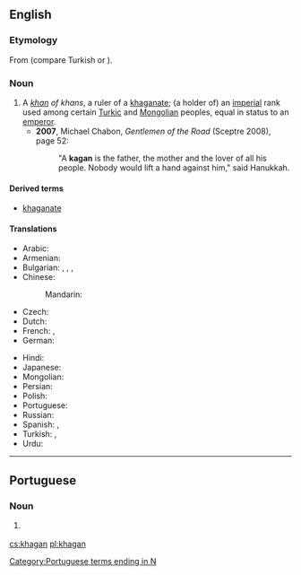 ==English==

===Etymology===
From {{etyl|otk|en}} {{term||tr=kaɣan|lang=otk}} (compare Turkish {{term|hakan|lang=tr}} or {{term|kağan|lang=tr}}).

===Noun===
{{en-noun}}

# A ''[[khan]] of khans'', a ruler of a [[khaganate]]; (a holder of) an [[imperial]] rank used among certain [[Turkic]] and [[Mongolian]] peoples, equal in status to an [[emperor]].
#* '''2007''', Michael Chabon, ''Gentlemen of the Road'' (Sceptre 2008), page 52:
#*: "A '''kagan''' is the father, the mother and the lover of all his people. Nobody would lift a hand against him," said Hanukkah.

====Derived terms====
* [[khaganate]]

====Translations====
{{trans-top|title of imperial rank}}
* Arabic: {{t|ar|خَاقَان}}
* Armenian: {{t|hy|խաքան}}
* Bulgarian: {{t|bg|каган|sc=Cyrl}}, {{t|bg|хаган|sc=Cyrl}}, {{t+|bg|хакан|sc=Cyrl}}, {{t|bg|кехан|sc=Cyrl}}
* Chinese:
*: Mandarin: {{t+check|cmn|可汗|sc=Hani}}
* Czech: {{t|cs|kagan|m}}
* Dutch: {{t|nl|grootkan}}
* French: {{t|fr|khagan}}, {{t|fr|grand khan}}
* German: {{t|de|Khagan}}
{{trans-mid}}
* Hindi: {{t|hi|ख़ाक़ान|m|tr=<u>kh</u>āqān}}
* Japanese: {{t|ja|ハーン|sc=Jpan}}
* Mongolian: {{t|mn|хаган|sc=Cyrl}}
* Persian: {{t+|fa|خاقان|tr=khāqān}}
* Polish: {{t+|pl|kagan}}
* Portuguese: {{t|pt|khagan|m}}
* Russian: {{t+|ru|каган|m}}
* Spanish: {{t|es|jaghan}}, {{t|es|gran jan}}
* Turkish: {{t+|tr|kağan}}, {{t+|tr|hakan}}
* Urdu: {{t|ur|خاقان|tr=<u>kh</u>āqān|m}}
{{trans-bottom}}

----

==Portuguese==

===Noun===
{{pt-noun|m|s}}

# {{l/en|khagan}} {{gloss|title of imperial rank used by some Turkic and Mongolian peoples}}

[[Category:Portuguese terms ending in N]]

[[cs:khagan]]
[[pl:khagan]]